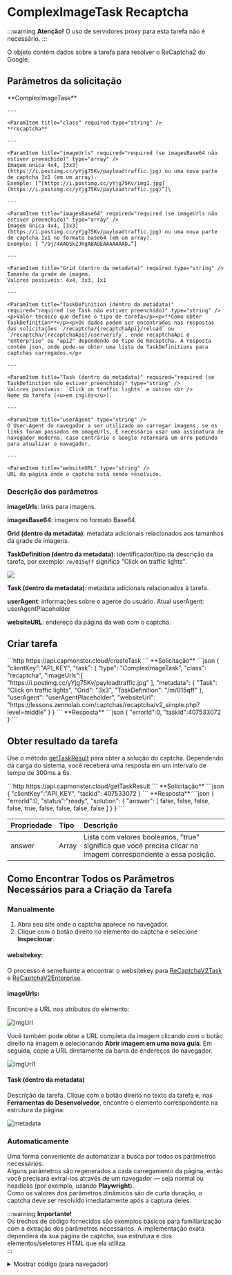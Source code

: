 ﻿---
sidebar_position: 7
sidebar_label: ComplexImage Recaptcha (click)
---


# ComplexImageTask Recaptcha

<PriceBlockWrap>
  <PriceBlock title="reCAPTCHA 2 (3x3)" captchaId="complex-rc2_3x3"/>
  <PriceBlock title="reCAPTCHA 2 (3x3)" captchaId="complex-rc2_3x3_dynamic"/>
  <PriceBlock title="reCAPTCHA 2 (4x4)" captchaId="complex-rc2_4x4"/>
</PriceBlockWrap>

:::warning **Atenção!**
O uso de servidores proxy para esta tarefa não é necessário.
:::


O objeto contém dados sobre a tarefa para resolver o ReCaptcha2 do Google.


## Parâmetros da solicitação
<TabItem value="proxyless" label="RecaptchaV2EnterpriseTaskProxyless (sem proxy)" default className="bordered-panel">
    <ParamItem title="type" required type="string" />
    **ComplexImageTask**

    ---

    <ParamItem title="class" required type="string" />
    **recaptcha**

    ---

    <ParamItem title="imageUrls" required="required (se imagesBase64 não estiver preenchido)" type="array" />
    Imagem única 4x4, [3x3](https://i.postimg.cc/yYjg75Kv/payloadtraffic.jpg) ou uma nova parte de captcha 1x1 (em um array).
    Exemplo: [“[https://i.postimg.cc/yYjg75Kv/img1.jpg](https://i.postimg.cc/yYjg75Kv/payloadtraffic.jpg)”]\

    ---

    <ParamItem title="imagesBase64" required="required (se imageUrls não estiver preenchido)" type="array" />
    Imagem única 4x4, [3x3](https://i.postimg.cc/yYjg75Kv/payloadtraffic.jpg) ou uma nova parte de captcha 1x1 no formato base64 (em um array).
    Exemplo: [ “/9j/4AAQSkZJRgABAQEAAAAAAAD…”]

    ---

    <ParamItem title="Grid (dentro da metadata)" required type="string" />
    Tamanho da grade de imagem.
    Valores possíveis: 4x4, 3x3, 1x1

    ---

    <ParamItem title="TaskDefinition (dentro da metadata)" required="required (se Task não estiver preenchido)" type="string" />
    <p>Valor técnico que define o tipo de tarefa</p><p>**Como obter TaskDefinition**</p><p>Os dados podem ser encontrados nas respostas das solicitações `/recaptcha/{recaptchaApi}/reload` ou `/recaptcha/{recaptchaApi}/userverify`, onde recaptchaApi é "enterprise" ou "api2" dependendo do tipo de Recaptcha. A resposta contém json, onde pode-se obter uma lista de TaskDefinitions para captchas carregados.</p>

    ---

    <ParamItem title="Task (dentro da metadata)" required="required (se TaskDefinition não estiver preenchido)" type="string" />
    Valores possíveis: `Click on traffic lights` e outros <br />
    Nome da tarefa (<u>em inglês</u>).

    ---

    <ParamItem title="userAgent" type="string" />
    O User-Agent do navegador a ser utilizado ao carregar imagens, se os links foram passados em imageUrls. É necessário usar uma assinatura de navegador moderna, caso contrário o Google retornará um erro pedindo para atualizar o navegador.

    ---

    <ParamItem title="websiteURL" type="string" />
    URL da página onde o captcha está sendo resolvido.
  </TabItem>

### Descrição dos parâmetros

**imageUrls**: links para imagens.

**imagesBase64**: imagens no formato Base64.

**Grid (dentro da metadata)**: metadata adicionais relacionados aos tamanhos da grade de imagens.

**TaskDefinition (dentro da metadata)**: identificador/tipo da descrição da tarefa, por exemplo: `/m/015qff` significa "Click on traffic lights".

![](./images/recaptcha-click/taskdefinition.png)

**Task (dentro da metadata)**: metadata adicionais relacionados à tarefa.

**userAgent**: informações sobre o agente do usuário. Atual userAgent: userAgentPlaceholder

**websiteURL**: endereço da página da web com o captcha.

## Criar tarefa


<TabItem value="proxyless" label="RecaptchaV2TaskProxyless (sem proxy)" default className="method-panel">
<MethodItem>
  ```http
  https://api.capmonster.cloud/createTask
  ```
</MethodItem>
<MethodDescription>
**Solicitação**
```json
{
  "clientKey":"API_KEY",
  "task": {
    "type": "ComplexImageTask",
    "class": "recaptcha",
    "imageUrls":[ "https://i.postimg.cc/yYjg75Kv/payloadtraffic.jpg" ],
    "metadata": {
      "Task": "Click on traffic lights",
      "Grid": "3x3",
      "TaskDefinition": "/m/015qff"
    },
    "userAgent": "userAgentPlaceholder",
    "websiteUrl": "https://lessons.zennolab.com/captchas/recaptcha/v2_simple.php?level=middle"
  }
}
```
**Resposta**
```json
{
  "errorId":0,
  "taskId":407533072
}
```

</MethodDescription>
</TabItem>



## Obter resultado da tarefa
Use o método [getTaskResult](../api/methods/get-task-result.md) para obter a solução do captcha. Dependendo da carga do sistema, você receberá uma resposta em um intervalo de tempo de 300ms a 6s.

<TabItem value="proxyless" label="GeeTestTaskProxyless (sem proxy)" default className="method-panel-full">
    <MethodItem>
```http
https://api.capmonster.cloud/getTaskResult
```
    </MethodItem>
    <MethodDescription>
**Solicitação**
```json
{
  "clientKey":"API_KEY",
  "taskId": 407533072
}
```
**Resposta**
```json
{
  "errorId":0,
  "status":"ready",
  "solution": {
    "answer": [ false, false, false, false, true, false, false, false, false ]
  }
}
```
  </MethodDescription>
  </TabItem>

<br />

|**Propriedade**|**Tipo**|**Descrição**|
| :- | :- | :- |
|answer|Array|Lista com valores booleanos, "true" significa que você precisa clicar na imagem correspondente a essa posição.|

## Como Encontrar Todos os Parâmetros Necessários para a Criação da Tarefa

### Manualmente

1. Abra seu site onde o captcha aparece no navegador.
2. Clique com o botão direito no elemento do captcha e selecione **Inspecionar**.

#### websitekey:

O processo é semelhante a encontrar o websitekey para [ReCaptchaV2Task](https://docs.capmonster.cloud/pt-br/docs/captchas/no-captcha-task#como-encontrar-todos-os-parâmetros-necessários-para-a-criação-da-tarefa) e [ReCaptchaV2Enterprise](https://docs.capmonster.cloud/pt-br/docs/captchas/recaptcha-v2-enterprise-task#como-encontrar-todos-os-parâmetros-necessários-para-a-criação-da-tarefa).

#### imageUrls:

Encontre a URL nos atributos do elemento:

![imgUrl](images\recaptcha-click\img-url-elements.png)

Você também pode obter a URL completa da imagem clicando com o botão direito na imagem e selecionando **Abrir imagem em uma nova guia**. Em seguida, copie a URL diretamente da barra de endereços do navegador.

![imgUrl1](images\recaptcha-click\recap-img-url.png)

#### Task (dentro da metadata)

Descrição da tarefa. Clique com o botão direito no texto da tarefa e, nas **Ferramentas do Desenvolvedor**, encontre o elemento correspondente na estrutura da página:

![metadata](images\recaptcha-click\metadata.png)

### Automaticamente

Uma forma conveniente de automatizar a busca por todos os parâmetros necessários.  
Alguns parâmetros são regenerados a cada carregamento da página, então você precisará extraí-los através de um navegador — seja normal ou headless (por exemplo, usando **Playwright**).  
Como os valores dos parâmetros dinâmicos são de curta duração, o captcha deve ser resolvido imediatamente após a captura deles.

:::warning **Importante!**  
Os trechos de código fornecidos são exemplos básicos para familiarização com a extração dos parâmetros necessários. A implementação exata dependerá da sua página de captcha, sua estrutura e dos elementos/seletores HTML que ela utiliza.  
:::

<Tabs className="full-width-tabs filled-tabs request-tabs">
  <TabItem value="js" label="JavaScript" default className="method-panel">
    <details>
      <summary>Mostrar código (para navegador)</summary>
      ```js
      const img = document.querySelector('img.rc-image-tile-33') || document.querySelector('img.rc-image-tile-44');
      const src = img ? img.src : null;
      console.log(src);

      // Descrição da tarefa
      const descEl =
        document.querySelector('.rc-imageselect-desc-no-canonical') ||
        document.querySelector('.rc-imageselect-desc');

      const taskDescription = descEl
        ? descEl.textContent.trim()
        : 'Descrição da tarefa não encontrada';

      console.log(taskDescription);

      // Número de blocos visíveis
      const tiles = document.querySelectorAll('.rc-imageselect-tile');
      const visibleTiles = Array.from(tiles).filter(tile => tile.offsetParent !== null);

      const tileCount = visibleTiles.length;

      let gridSize;
      if (tileCount === 9) {
        gridSize = '3x3';
      } else if (tileCount === 16) {
        gridSize = '4x4';
      } else if (tileCount === 25) {
        gridSize = '5x5';
      } else {
        gridSize = 'Desconhecido';
      }

      console.log(`Tamanho da grade: ${gridSize}`);
      ```
    </details>
    <details>
      <summary>Mostrar código (Node.js)</summary>
      ```js
      import { chromium } from "playwright";

      async function extractCaptchaInfo() {
        const browser = await chromium.launch({ headless: false });
        const page = await browser.newPage();

        const url =
          "https://lessons.zennolab.com/captchas/recaptcha/v2_simple.php?level=high";
        await page.goto(url);

        const frames = page.frames();
        const checkboxFrame = frames.find((f) => f.url().includes("api2/anchor"));

        if (!checkboxFrame) {
          console.error("Iframe de checkbox para reCAPTCHA não encontrado");
          await browser.close();
          return;
        }

        const checkbox = await checkboxFrame.waitForSelector("#recaptcha-anchor", {
          timeout: 5000,
        });
        await checkbox.click();

        await page.waitForTimeout(1000);
        const updatedFrames = page.frames();
        const challengeFrame = updatedFrames.find((f) =>
          f.url().includes("api2/bframe")
        );

        if (!challengeFrame) {
          console.error("Iframe de desafio para reCAPTCHA não encontrado");
          await browser.close();
          return;
        }

        // Imagem
        const img =
          (await challengeFrame.$("img.rc-image-tile-33")) ||
          (await challengeFrame.$("img.rc-image-tile-44"));
        const src = img ? await img.getAttribute("src") : null;
        console.log("Imagem:", src);

        // Tarefa
        try {
          await challengeFrame.waitForSelector(
            ".rc-imageselect-desc-no-canonical, .rc-imageselect-desc",
            {
              timeout: 5000,
            }
          );
          const taskDescription = await challengeFrame.$eval(
            ".rc-imageselect-desc-no-canonical, .rc-imageselect-desc",
            (el) => {
              const strong = el.querySelector("strong");
              const text = strong ? strong.textContent.trim() : "Não encontrado";
              return text;
            }
          );
          console.log("Tarefa: selecione todas as imagens com:", taskDescription);
        } catch (error) {
          console.log("Descrição da tarefa não encontrada.");
        }

        // Tamanho da grade
        const tiles = await challengeFrame.$$(".rc-imageselect-tile");
        const visibleTiles = await Promise.all(tiles.map((tile) => tile.isVisible()));
        const tileCount = visibleTiles.filter(Boolean).length;

        let gridSize;
        if (tileCount === 9) {
          gridSize = "3x3";
        } else if (tileCount === 16) {
          gridSize = "4x4";
        } else if (tileCount === 25) {
          gridSize = "5x5";
        } else {
          gridSize = "Desconhecido";
        }

        console.log(`Tamanho da grade: ${gridSize}`);

        await browser.close();
      }

      extractCaptchaInfo();
      ```
    </details>
  </TabItem>

  <TabItem value="python" label="Python" className="method-panel">
    <details>
      <summary>Mostrar código</summary>
      ```python
      import asyncio
      from playwright.async_api import async_playwright

      async def extract_captcha_info():
          async with async_playwright() as p:
              browser = await p.chromium.launch(headless=False)
              page = await browser.new_page()

              await page.goto("https://lessons.zennolab.com/captchas/recaptcha/v2_simple.php?level=high")

              # Encontrar o iframe do checkbox
              checkbox_frame = next((f for f in page.frames if "api2/anchor" in f.url), None)
              if not checkbox_frame:
                  print("Iframe de checkbox para reCAPTCHA não encontrado")
                  await browser.close()
                  return

              checkbox = await checkbox_frame.wait_for_selector("#recaptcha-anchor", timeout=5000)
              await checkbox.click()

              await page.wait_for_timeout(1000)

              # Encontrar o iframe de desafio
              challenge_frame = next((f for f in page.frames if "api2/bframe" in f.url), None)
              if not challenge_frame:
                  print("Iframe de desafio para reCAPTCHA não encontrado")
                  await browser.close()
                  return

              # Imagem: procurar por classes rc-image-tile-33 ou rc-image-tile-44
              img = await challenge_frame.query_selector("img.rc-image-tile-33") or await challenge_frame.query_selector("img.rc-image-tile-44")
              src = await img.get_attribute("src") if img else None
              print("Imagem:", src)

              # Tarefa
              try:
                  await challenge_frame.wait_for_selector(".rc-imageselect-desc-no-canonical, .rc-imageselect-desc", timeout=5000)
                  task_text = await challenge_frame.eval_on_selector(
                      ".rc-imageselect-desc-no-canonical, .rc-imageselect-desc",
                      "el => el.querySelector('strong')?.textContent?.trim() || 'Não encontrado'"
                  )
                  print("Tarefa: selecione todas as imagens com:", task_text)
              except:
                  print("Descrição da tarefa não encontrada.")

              # Tamanho da grade
              tiles = await challenge_frame.query_selector_all(".rc-imageselect-tile")
              visible_count = 0
              for tile in tiles:
                  if await tile.is_visible():
                      visible_count += 1

              if visible_count == 9:
                  grid = "3x3"
              elif visible_count == 16:
                  grid = "4x4"
              elif visible_count == 25:
                  grid = "5x5"
              else:
                  grid = "Desconhecido"

              print("Tamanho da grade:", grid)
              await browser.close()

      asyncio.run(extract_captcha_info())
      ```
    </details>
  </TabItem>

  <TabItem value="csharp" label="C#" className="method-panel">
    <details>
      <summary>Mostrar código</summary>
      ```csharp
      using System;
      using System.Linq;
      using System.Threading.Tasks;
      using Microsoft.Playwright;

      class Program
      {
          public static async Task Main()
          {
              using var playwright = await Playwright.CreateAsync();
              var browser = await playwright.Chromium.LaunchAsync(new() { Headless = false });
              var page = await browser.NewPageAsync();

              await page.GotoAsync("https://lessons.zennolab.com/captchas/recaptcha/v2_simple.php?level=high");

              var checkboxFrame = page.Frames.FirstOrDefault(f => f.Url.Contains("api2/anchor"));
              if (checkboxFrame == null)
              {
                  Console.WriteLine("Iframe de checkbox para reCAPTCHA não encontrado");
                  await browser.CloseAsync();
                  return;
              }

              var checkbox = await checkboxFrame.WaitForSelectorAsync("#recaptcha-anchor");
              await checkbox.ClickAsync();

              await page.WaitForTimeoutAsync(1000);

              var challengeFrame = page.Frames.FirstOrDefault(f => f.Url.Contains("api2/bframe"));
              if (challengeFrame == null)
              {
                  Console.WriteLine("Iframe de desafio para reCAPTCHA não encontrado");
                  await browser.CloseAsync();
                  return;
              }

              // Procurar imagem com classes rc-image-tile-33 ou rc-image-tile-44
              var img = await challengeFrame.QuerySelectorAsync("img.rc-image-tile-33") ?? await challengeFrame.QuerySelectorAsync("img.rc-image-tile-44");
              var src = img != null ? await img.GetAttributeAsync("src") : null;
              Console.WriteLine("Imagem: " + src);

              try
              {
                  await challengeFrame.WaitForSelectorAsync(".rc-imageselect-desc-no-canonical, .rc-imageselect-desc");
                  var taskText = await challengeFrame.EvalOnSelectorAsync<string>(
                      ".rc-imageselect-desc-no-canonical, .rc-imageselect-desc",
                      @"el => {
                          const strong = el.querySelector('strong');
                          return strong ? strong.textContent.trim() : 'Não encontrado';
                      }");
                  Console.WriteLine("Tarefa: selecione todas as imagens com: " + taskText);
              }
              catch
              {
                  Console.WriteLine("Descrição da tarefa não encontrada.");
              }

              var tiles = await challengeFrame.QuerySelectorAllAsync(".rc-imageselect-tile");
              int visibleCount = 0;
              foreach (var tile in tiles)
              {
                  if (await tile.IsVisibleAsync())
                      visibleCount++;
              }

              string gridSize = visibleCount switch
              {
                  9 => "3x3",
                  16 => "4x4",
                  25 => "5x5",
                  _ => "Desconhecido"
              };

              Console.WriteLine("Tamanho da grade: " + gridSize);
              await browser.CloseAsync();
          }
      }
      ```
    </details>
  </TabItem>
</Tabs>

## Usar biblioteca SDK

<Tabs className="full-width-tabs filled-tabs request-tabs" groupId="captcha-type">
  <TabItem value="js" label="JavaScript" default className="method-panel">
    ```js
    // https://github.com/ZennoLab/capmonstercloud-client-js

    import { CapMonsterCloudClientFactory, ClientOptions, ComplexImageRecaptchaRequest } from '@zennolab_com/capmonstercloud-client';

    document.addEventListener('DOMContentLoaded', async () => {
      const cmcClient = CapMonsterCloudClientFactory.Create(new ClientOptions({ clientKey: '<sua chave API do capmonster.cloud>' })); 
      console.log(await cmcClient.getBalance());

      const complexImageRecaptchaRequest = new ComplexImageRecaptchaRequest({
        imageUrls: ['https://i.postimg.cc/yYjg75Kv/payloadtraffic.jpg'], // Substitua pelo valor correto
        metaData: {
          Grid: '3x3', 
          Task: 'Por favor clique em cada imagem que contenha uma montanha',
          TaskDefinition: '/m/015qff',
        },
        websiteURL: 'https://lessons.zennolab.com/captchas/recaptcha/v2_simple.php?level=middle', // URL da página com captcha 
      });

      console.log(await cmcClient.Solve(complexImageRecaptchaRequest));
    });
    ```
	
  </TabItem>
  
  <TabItem value="python" label="Python" className="method-panel">
    ```python
    # https://github.com/ZennoLab/capmonstercloud-client-python

    import asyncio
    from capmonstercloudclient import CapMonsterClient, ClientOptions
    from capmonstercloudclient.requests import RecaptchaComplexImageTaskRequest

    client_options = ClientOptions(api_key="sua_chave_api")  # Sua chave API do CapMonster Cloud
    cap_monster_client = CapMonsterClient(options=client_options)

    complex_image_recaptcha_request = RecaptchaComplexImageTaskRequest(
        imagesUrls=["https://i.postimg.cc/yYjg75Kv/payloadtraffic.jpg"],  # Substitua pelo valor correto
        metadata={
            "Task": "Clique nos semáforos",
            "Grid": "3x3",
            "TaskDefinition": "/m/015qff",
            "websiteUrl": "https://lessons.zennolab.com/captchas/recaptcha/v2_simple.php?level=middle",  # URL da página com captcha 
        }
    )

    async def solve_captcha():
        return await cap_monster_client.solve_captcha(complex_image_recaptcha_request)

    responses = asyncio.run(solve_captcha())
    print(responses)
    ```
	
  </TabItem>
  
  <TabItem value="csharp" label="C#" className="method-panel">
    ```csharp
    // https://github.com/ZennoLab/capmonstercloud-client-dotnet

    using Zennolab.CapMonsterCloud.Requests;
    using Zennolab.CapMonsterCloud;

    class Program
    {
        static async Task Main(string[] args)
        {
            var clientOptions = new ClientOptions
            {
                ClientKey = "sua_chave_api" //  Sua chave API do CapMonster Cloud
            };

            var cmCloudClient = CapMonsterCloudClientFactory.Create(clientOptions);

            var complexImageRecaptchaRequest = new RecaptchaComplexImageTaskRequest
            {
                ImageUrls = new[] { "https://i.postimg.cc/yYjg75Kv/payloadtraffic.jpg" }, // Substitua pelo valor correto
                Metadata = new RecaptchaComplexImageTaskRequest.RecaptchaMetadata
                {
                    Task = "Clique nos semáforos",
                    Grid = RecaptchaComplexImageTaskRequest.RecaptchaMetadata.GridSize.Grid3x3, 
                    TaskDefinition = "/m/015qff", 
                }
            };

            var complexImageRecaptchaResult = await cmCloudClient.SolveAsync(complexImageRecaptchaRequest);

            Console.WriteLine("Solução do Captcha: " + string.Join(", ", complexImageRecaptchaResult.Solution.Answer));
        }
    }
    ```
	
  </TabItem>
</Tabs>
